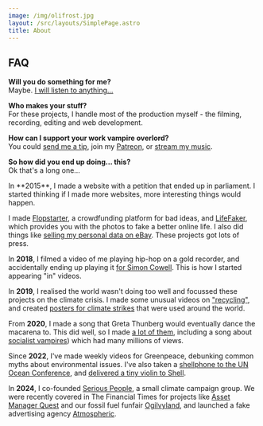 ```yaml
---
image: /img/olifrost.jpg
layout: /src/layouts/SimplePage.astro
title: About
---
```


<BioBuilder />

<div class="prose">
<h2 class="mt-12 text-2xl">FAQ</h2>

**Will you do something for me?**  
Maybe. [I will listen to anything…](mailto:mail@olifro.st)

**Who makes your stuff?**  
For these projects, I handle most of the production myself - the filming, recording, editing and web development.

**How can I support your work vampire overlord?**  
You could [send me a tip](https://ko-fi.com/olifrost), join my [Patreon](https://www.patreon.com/OliFrost/membership), or [stream my music](https://olifro.st/links).

**So how did you end up doing… this?**  
Ok that's a long one…
</div>
<BioExpander summary="See more">
In **2015**, I made a website with a petition that ended up in parliament. I started thinking if I made more websites, more interesting things would happen.

I made [Flopstarter](/blog/flopstarter), a crowdfunding platform for bad ideas, and [LifeFaker](/blog/lifefaker), which provides you with the photos to fake a better online life. I also did things like [selling my personal data on eBay](/blog/data-on-ebay). These projects got lots of press.

In **2018**, I filmed a video of me playing hip-hop on a gold recorder, and accidentally ending up playing it [for Simon Cowell](/blog/recorda-boi). This is how I started appearing "in" videos.

In **2019**, I realised the world wasn't doing too well and focussed these projects on the climate crisis. I made some unusual videos on ["recycling"](/blog/little-tips), and created [posters for climate strikes](/blog/climate-strike-posters) that were used around the world.

From **2020**, I made a song that Greta Thunberg would eventually dance the macarena to. This did well, so I made [a lot of them](/tags/music), including a song about [socialist vampires](/blog/the-vampire-conspiracy))  which had many millions of views.

Since **2022**, I've made weekly videos for Greenpeace, debunking common myths about environmental issues. I've also taken a [shellphone to the UN Ocean Conference](/blog/shellphone), and [delivered a tiny violin to Shell](/blog/tiny-violin).

In **2024**, I co-founded [Serious People](https://seriouspeople.co), a small climate campaign group. We were recently covered in The Financial Times for projects like [Asset Manager Quest](/blog/asset-manager-quest) and our fossil fuel funfair [Ogilvyland](/blog/fossil-fuel-funfair), and launched a fake advertising agency [Atmospheric](/blog/atmospheric).
</BioExpander>
